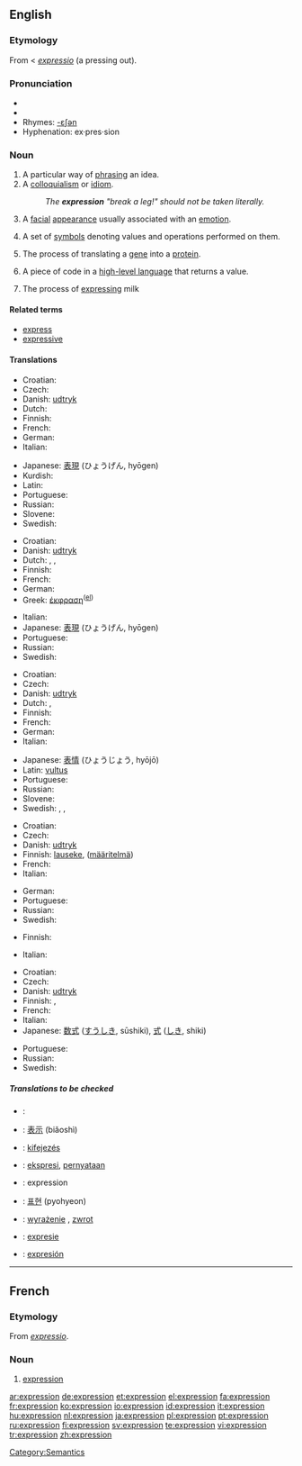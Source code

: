{{wikipedia}}
==English==

{{rank|bright|scarcely|Paris|733|expression|Duke|battle|bound}}

===Etymology===
From {{ME.}} < {{L.}} ''[[expressio]]'' (a pressing out).

===Pronunciation===
*{{IPA|/ɪkˈspɹɛʃən/}}
*{{audio|en-us-expression.ogg|Audio (US)}}
*Rhymes: [[Rhymes:English:-ɛʃən|-ɛʃən]]
*Hyphenation: ex·pres·sion

===Noun===
{{en-noun}}

# A particular way of [[phrase|phrasing]] an idea.
# A [[colloquialism]] or [[idiom]].
#: ''The '''expression''' "break a leg!" should not be taken literally.''
# A [[facial]] [[appearance]] usually associated with an [[emotion]].
# {{math}} A set of [[symbols]] denoting values and operations performed on them.
# {{biology}} The process of translating a [[gene]] into a [[protein]].
# {{context|programming}} A piece of code in a [[high-level language]] that returns a value.
# The process of [[express]]ing milk

====Related terms====
*[[express]]
*[[expressive]]

====Translations====
{{trans-top|particular way of phrasing an idea}}
*Croatian: {{t-|hr|izraz|m}}
* Czech: {{t-|cs|výraz|m}}
*Danish: [[udtryk]] {{n}}
* Dutch: {{t+|nl|uitdrukking|f}}
* Finnish: {{t-|fi|ilmaisu}}
* French: {{t+|fr|expression|f}}
* German: {{t+|de|Ausdruck|m}}
* Italian: {{t+|it|espressione|f}}
{{trans-mid}}
*Japanese: [[表現]] (ひょうげん, hyōgen)
*Kurdish: {{KUchar|[[ده‌رخستن]]}}
* Latin: {{t+|la|verbum}}
* Portuguese: {{t-|pt|expressão|f}}
* Russian: {{t+|ru|выражение|n|tr=vyražénije|sc=Cyrl}}
* Slovene: {{t+|sl|izraz|m}}
* Swedish: {{t+|sv|uttryck|n}}
{{trans-bottom}}

{{trans-top|colloquialism or idiom}}
*Croatian: {{t-|hr|izraz|m}}
*Danish: [[udtryk]] {{n}}
* Dutch: {{t+|nl|uitdrukking|f}}, {{t-|nl|spreekwijze|f}}, {{t-|nl|wijze van spreken|f}}
* Finnish: {{t-|fi|ilmaisu}}
* French: {{t+|fr|expression|f}}
* German: {{t-|de|Redensart|f}}
*Greek: [[έκφραση]]<sup>([[:el:έκφραση|el]])</sup> {{f}}
{{trans-mid}}
* Italian: {{t+|it|espressione|f}}
*Japanese: [[表現]] (ひょうげん, hyōgen)
* Portuguese: {{t-|pt|expressão|f}}
* Russian: {{t+|ru|выражение|n|tr=vyražénije|sc=Cyrl}}
* Swedish: {{t+|sv|uttryck|n}}
{{trans-bottom}}

{{trans-top|facial appearance}}
*Croatian: {{t-|hr|izraz|m}}
* Czech: {{t-|cs|výraz|m}}
*Danish: [[udtryk]] {{n}}
* Dutch: {{t+|nl|uitdrukking|f}}, {{t-|nl|gelaatsuitdrukking|f}}
* Finnish: {{t-|fi|ilme}}
* French: {{t+|fr|expression|f}}
* German: {{t+|de|Ausdruck|m}}
* Italian: {{t+|it|espressione|f}}
{{trans-mid}}
*Japanese: [[表情]] (ひょうじょう, hyōjō)
*Latin: [[vultus]]
* Portuguese: {{t-|pt|expressão|f}}
* Russian: {{t+|ru|выражение|n|tr=vyražénije|sc=Cyrl}}
* Slovene: {{t+|sl|izraz|m}}
* Swedish: {{t+|sv|uttryck|n}}, {{t-|sv|ansiktsuttryck|n}}, {{t+|sv|min|c}}
{{trans-bottom}}

{{trans-top|set of symbols denoting values and operations performed on them}}
*Croatian: {{t-|hr|izraz|m}}
* Czech: {{t-|cs|výraz|m}}
*Danish: [[udtryk]] {{n}}
*Finnish: [[lauseke]], ([[määritelmä]])
* French: {{t+|fr|expression|f}}
* Italian: {{t+|it|espressione|f}}
{{trans-mid}}
* German: {{t+|de|Ausdruck|m}}
* Portuguese: {{t-|pt|expressão|f}}
* Russian: {{t+|ru|выражение|n|tr=vyražénije|sc=Cyrl}}
* Swedish: {{t+|sv|uttryck|n}}
{{trans-bottom}}

{{trans-top|process of translating a gene into a protein}}
* Finnish: {{t-|fi|ilmentymä}}
{{trans-mid}}
* Italian: {{t+|it|espressione|f}}
{{trans-bottom}}

{{trans-top|''(computing)'' a piece of code in a high-level language that returns a value}}
*Croatian: {{t-|hr|izraz|m}}
* Czech: {{t-|cs|výraz|m}}
*Danish: [[udtryk]] {{n}}
* Finnish: {{t-|fi|lauseke}}, {{t-|fi|määritelmä}}
* French: {{t+|fr|expression|f}}
* Italian: {{t+|it|espressione|f}}
*Japanese: [[数式]] ([[すうしき]], sūshiki), [[式]] ([[しき]], shiki)
{{trans-mid}}
* Portuguese: {{t-|pt|expressão|f}}
* Russian: {{t+|ru|выражение|n|tr=vyražénije|sc=Cyrl}}
* Swedish: {{t+|sv|uttryck|n}}
{{trans-bottom}}

=====Translations to be checked=====
{{checktrans}}
{{top}}
*{{ttbc|Arabic}}: {{ARchar|[[تعبير]]}} {{unicode|(taʕbí:r)}}
*{{ttbc|Chinese}}: [[表示]] (biǎoshì)
*{{ttbc|Hungarian}}: [[kifejezés]]
*{{ttbc|Indonesian}}: [[ekspresi]], [[nyata|pernyataan]]
*{{ttbc|Interlingua}}: expression
{{mid}}
*{{ttbc|Korean}}: [[표현]] (pyohyeon)
*{{ttbc|Polish}}: [[wyrażenie]] {{n}}, [[zwrot]] {{m}}
*{{ttbc|Romanian}}: [[expresie]] {{f}}
*{{ttbc|Spanish}}: [[expresión]] {{f}}
{{bottom}}

----

==French==

===Etymology===
From {{L.}} ''[[expressio]]''.

===Noun===
{{fr-noun|f}}

# [[#English|expression]]

[[Category:Semantics]]

[[ar:expression]]
[[de:expression]]
[[et:expression]]
[[el:expression]]
[[fa:expression]]
[[fr:expression]]
[[ko:expression]]
[[io:expression]]
[[id:expression]]
[[it:expression]]
[[hu:expression]]
[[nl:expression]]
[[ja:expression]]
[[pl:expression]]
[[pt:expression]]
[[ru:expression]]
[[fi:expression]]
[[sv:expression]]
[[te:expression]]
[[vi:expression]]
[[tr:expression]]
[[zh:expression]]